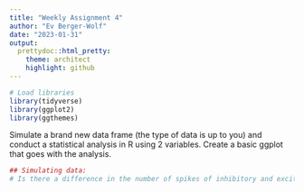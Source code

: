 ```yaml
---
title: "Weekly Assignment 4"
author: "Ev Berger-Wolf"
date: "2023-01-31"
output: 
  prettydoc::html_pretty:
    theme: architect
    highlight: github
---
```

```r
# Load libraries
library(tidyverse)
library(ggplot2)
library(ggthemes)
```

Simulate a brand new data frame (the type of data is up to you) and conduct a statistical analysis in R using 2 variables. Create a basic ggplot that goes with the analysis.

```r
## Simulating data: 
# Is there a difference in the number of spikes of inhibitory and excitatory neurons during rest vs. a memory task?



```

